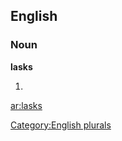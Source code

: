 ==English==

===Noun===
'''lasks'''

# {{plural of|[[lask]]}}

[[Category:English plurals]]

[[ar:lasks]]
